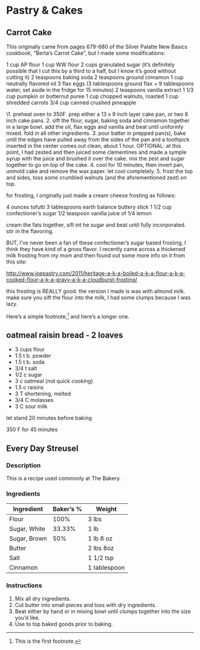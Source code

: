 # Pastry & Cakes
## Carrot Cake

This originally came from pages 679-680 of the Silver Palatte New Basics cookbook, “Berta's Carrot Cake”, but I made some modifications:

1 cup AP flour 1 cup WW flour 2 cups granulated sugar (it's definitely possible that I cut this by a third to a half, but I know it's good without cutting it) 2 teaspoons baking soda 2 teaspoons ground cinnamon 1 cup neutrally flavored oil 3 flax eggs (3 tablespoons ground flax + 9 tablespoons water, set aside in the fridge for 15 minutes) 2 teaspoons vanilla extract 1 1/3 cup pumpkin or butternut puree 1 cup chopped walnuts, roasted 1 cup shredded carrots 3/4 cup canned crushed pineapple

\1. preheat oven to 350F. prep either a 13 x 9 inch layer cake pan, or two 8 inch cake pans. 2. sift the flour, sugar, baking soda and cinnamon together in a large bowl. add the oil, flax eggs and vanilla and beat until uniformly mixed. fold in all other ingredients. 3. pour batter in prepped pan(s), bake until the edges have pulled away from the sides of the pan and a toothpick inserted in the center comes out clean, about 1 hour. OPTIONAL: at this point, I had zested and then juiced some clementines and made a symple syrup with the juice and brushed it over the cake. mix the zest and sugar together to go on top of the cake. 4. cool for 10 minutes, then invert pan, unmold cake and remove the wax paper. let cool completely. 5. frost the top and sides, toss some crumbled walnuts (and the aforementioned zest) on top.

for frosting, I originally just made a cream cheese frosting as follows:

4 ounces tofutti 3 tablespoons earth balance buttery stick 1 1/2 cup confectioner's sugar 1/2 teaspoon vanilla juice of 1/4 lemon

cream the fats together, sift int he sugar and beat until fully incorporated. stir in the flavoring.

BUT, I've never been a fan of these confectioner's sugar based frosting, I think they have kind of a gross flavor. I recently came across a thickened milk frosting from my mom and then found out some more info on it from this site:

<http://www.joepastry.com/2011/heritage-a-k-a-boiled-a-k-a-flour-a-k-a-cooked-flour-a-k-a-gravy-a-k-a-cloudburst-frosting/>

this frosting is REALLY good. the version I made is was with almond milk. make sure you sift the flour into the milk, I had some clumps because I was lazy.

Here's a simple footnote,[^1] and here's a longer one.

[^1]: This is the first footnote.

## oatmeal raisin bread - 2 loaves

- 3 cups flour
- 1.5 t b. powder
- 1.5 t b. soda
- 3/4 t salt
- 1/2 c sugar
- 3 c oatmeal (not quick cooking)
- 1.5 c raisins
- 3 T shortening, melted
- 3/4 C molasses
- 3 C sour milk

let stand 20 minutes before baking

350 F for 45 minutes

## Every Day Streusel
### Description
This is a recipe used commonly at The Bakery.

### Ingredients

|Ingredient|Baker's %|Weight|
|---|---|---|
| Flour  | 100%  | 3 lbs |
| Sugar, White  | 33.33% | 1 lb |
| Sugar, Brown  | 50% | 1 lb 8 oz|
| Butter |   | 2 lbs 8oz  |
| Salt  |   | 1 1/2 tsp  |
| Cinnamon | | 1 tablespoon |

### Instructions

1. Mix all dry ingredients.
2. Cut butter into small pieces and toss with dry ingredients.
3. Beat either by hand or in mixing bowl until clumps together into the size you'd like.
4. Use to top baked goods prior to baking.
